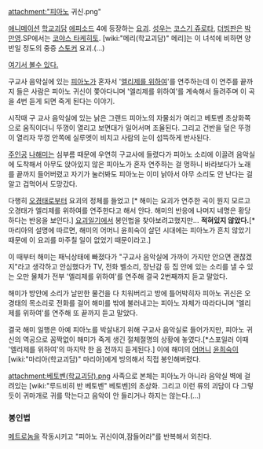 attachment:"피아노 귀신.png"

[[애니메이션]] [[학교괴담]] [[에피소드]] 4에 등장하는 [[요괴]]. [[성우]]는 [[코스기 쥬로타]], [[더빙]]판은 [[박만영]].SP에서는 [[코야스 타케히토]].
[wiki:"메리(학교괴담)" 메리]는 이 녀석에 비하면 양반일 정도의 중증 [[스토커]] 요괴.(...)

[http://youtu.be/oLHL8m1i1wI 여기서 볼수 있다.]

구교사 음악실에 있는 [[피아노]]가 혼자서 '[[엘리제를 위하여]]'를 연주하는데 이 연주를 끝까지 들은 사람은 피아노 귀신이 쫓아다니며 '엘리제를 위하여'를 계속해서 들려주며 이 곡을 4번 듣게 되면 죽게 된다는 이야기.

시작때 구 교사 음악실에 있는 낡은 그랜드 피아노의 자물쇠가 여리고 베토벤 초상화쪽으로 움직이더니 뚜껑이 열리고 보면대가 일어서며 조율된다. 그리고 건반을 덮은 뚜껑이 열리자 뚜껑 안쪽에 실루엣이 비치고 사람의 눈이 섬뜩하게 반사된다.

[[주인공]] [[나해미]]는 심부름 때문에 우연히 구교사에 들렸다가 피아노 소리에 이끌려 음악실에 도착해서 아무도 앉아있지 않은 피아노가 혼자 연주하는 걸 멍하니 바라보다가 노래를 끝까지 들어버렸고 자기가 눌러봐도 피아노는 이미 낡아서 아무 소리도 안 난다는 걸 알고 겁먹어서 도망갔다.

다행히 [[오경태]]로부터 요괴의 정체를 들었고 [* 해미는 요괴가 연주한 곡이 뭔지 모르고 오경태가 엘리제를 위하여를 연주한다고 해서 안다. 해미의 반응에 나머지 네명은 황당하다는 반응을 보인다.] [[요괴일기]]에서 봉인법을 찾아보려고했지만... '''적혀있지 않았다.'''[* 마리아의 설명에 따르면, 해미의 어머니 윤희숙이 살던 시대에는 피아노가 흔치 않았기 때문에 이 요괴를 마주칠 일이 없었기 때문이라고.]

이 때부터 해미는 패닉상태에 빠졌다가 "구교사 음악실에 가까이 가지만 안으면 괜찮겠지"라고 생각하고 안심했다가 TV, 전화 벨소리, 장난감 등 집 안에 있는 소리를 낼 수 있는 오만 물체가 전부 '엘리제를 위하여'를 연주해 결국 2번째까지 듣고 말았다.

해미가 방안에 소리가 날만한 물건을 다 치워버리고 방에 틀어박히자 피아노 귀신은 오경태의 목소리로 전화를 걸어 해미를 밖에 불러내고는 피아노 자체가 따라다니며 '엘리제를 위하여'를 연주해 또 끝까지 듣고 말았다.

결국 해미 일행은 아예 피아노를 박살내기 위해 구교사 음악실로 들어가지만, 피아노 귀신의 역공으로 꼼짝없이 해미가 죽게 생긴 절체절명의 상황에 놓였다.[*스포일러 이때 '엘리제를 위하여'의 마지막 한 음 전까지 듣게된다.] 이에 해미의 [[어머니]] [[윤희숙]]이 [wiki:"마리아(학교괴담)" 마리아]에게 빙의해서 직접 봉인해버렸다.

attachment:베토벤(학교괴담).png
사족으로 본체는 피아노가 아니라 음악실 벽에 걸려있는 [wiki:"루드비히 반 베토벤" 베토벤]의 초상화. 그리고 이런 류의 괴담이 다 그렇듯이 귀마개로 귀를 막는다고 음악이 안 들리거나 하지는 않는다.(...)

=== 봉인법 ===
[[메트로놈]]을 작동시키고 "피아노 귀신이여,잠들어라"를 반복해서 외친다.
